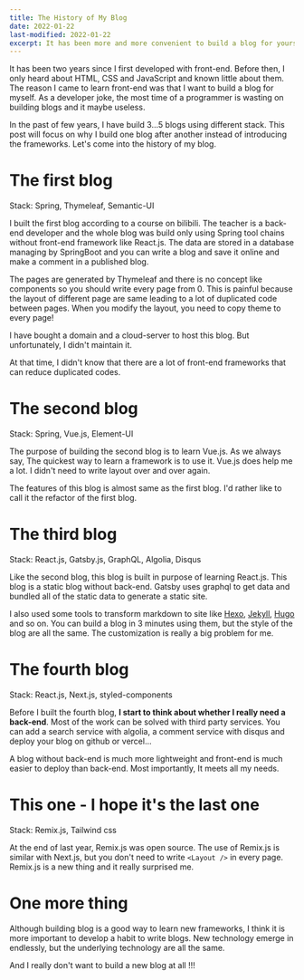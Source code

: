 ```yaml
---
title: The History of My Blog
date: 2022-01-22
last-modified: 2022-01-22
excerpt: It has been more and more convenient to build a blog for yourself using modern frameworks. I have built many blogs using different technology stack. It's interesting to look back to the history of my blog.
---
```


It has been two years since I first developed with front-end.
Before then, I only heard about HTML, CSS and JavaScript and known little about them.
The reason I came to learn front-end was that I want to build a blog for myself.
As a developer joke, the most time of a programmer is wasting on building blogs and it maybe useless.

In the past of few years, I have build 3...5 blogs using different stack.
This post will focus on why I build one blog after another instead of introducing the frameworks.
Let's come into the history of my blog.

# The first blog

<HighlightBlock>Stack: Spring, Thymeleaf, Semantic-UI</HighlightBlock>

I built the first blog according to a course on bilibili.
The teacher is a back-end developer and the whole blog was build only using Spring tool chains without front-end framework like React.js.
The data are stored in a database managing by SpringBoot and you can write a blog and save it online and make a comment in a published blog.

The pages are generated by Thymeleaf and there is no concept like components so you should write every page from 0.
This is painful because the layout of different page are same leading to a lot of duplicated code between pages. When you modify the layout, you need to copy theme to every page!

I have bought a domain and a cloud-server to host this blog. But unfortunately, I didn't maintain it.

At that time, I didn't know that there are a lot of front-end frameworks that can reduce duplicated codes.

# The second blog

<HighlightBlock>Stack: Spring, Vue.js, Element-UI</HighlightBlock>

The purpose of building the second blog is to learn Vue.js. As we always say, The quickest way to learn a framework is to use it.
Vue.js does help me a lot. I didn't need to write layout over and over again.

The features of this blog is almost same as the first blog. I'd rather like to call it the refactor of the first blog.

# The third blog

<HighlightBlock>Stack: React.js, Gatsby.js, GraphQL, Algolia, Disqus</HighlightBlock>

Like the second blog, this blog is built in purpose of learning React.js.
This blog is a static blog without back-end. Gatsby uses graphql to get data and bundled all of the static data to generate a static site.

I also used some tools to transform markdown to site like [Hexo](https://hexo.io/), [Jekyll](https://jekyllrb.com/), [Hugo](https://gohugo.io/) and so on.
You can build a blog in 3 minutes using them, but the style of the blog are all the same. The customization is really a big problem for me.

# The fourth blog

<HighlightBlock>Stack: React.js, Next.js, styled-components</HighlightBlock>

Before I built the fourth blog, **I start to think about whether I really need a back-end**.
Most of the work can be solved with third party services.
You can add a search service with algolia, a comment service with disqus and deploy your blog on github or vercel...

A blog without back-end is much more lightweight and front-end is much easier to deploy than back-end.
Most importantly, It meets all my needs.

# This one - I hope it's the last one

<HighlightBlock>Stack: Remix.js, Tailwind css</HighlightBlock>

At the end of last year, Remix.js was open source.
The use of Remix.js is similar with Next.js, but you don't need to write `<Layout />` in every page.
Remix.js is a new thing and it really surprised me.

# One more thing

Although building blog is a good way to learn new frameworks, I think it is more important to develop a habit to write blogs.
New technology emerge in endlessly, but the underlying technology are all the same.

And I really don't want to build a new blog at all !!!
